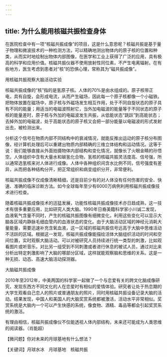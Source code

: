 ```yaml
---
---
---
```

title: 为什么能用核磁共振检查身体
---




在医院检查中有一项“核磁共振成像”的项目，这是什么意思呢？核磁共振是基于量子物理和微波技术的一种检测方法，可以精确地测出物体内的原子核的位置和种类，从而实时地绘制出物体内部图像，在医学和工业上获得了广泛的应用，具有极高的科学和应用价值。核磁共振仪器不使用放射性同位素，不产生电离辐射。在有些地方，医生考虑到患者对“核”的恐惧心理，常称其为“磁共振成像”。

用核磁共振观察大脑活动实验



核磁共振成像的“核”指的是氢原子核。人体的70%是由水组成的。原子核带正电，具有自旋，会形成电流，从而产生磁场，因此每一个原子核都像一个小磁铁。把物体放置在磁场中，原子核与外磁场发生相互作用，处于不同自旋状态的原子具有不同的能量；用适当的电磁波照射它，当外加电磁波的能量等于不同状态的原子核的能量差时，原子核与外加的电磁波发生共振，从低能状态“跳跃”到高能状态；去掉外加的电磁波，处于高能状态的原子核又会把一部分能量以电磁波的形式发射出去，被检测出来。

分析这个信号在物质内部不同结构中的衰减情况，就能反推出运动的原子核分布图像，经计算机处理后可以重建出物质内部精确的三维立体结构和运动情况。这等于说：我们能够直接从外面拍摄物体内部结构和变化情况，就像长了火眼金睛的孙悟空。人体组织中含有大量水和碳氢化合物，氢核的核磁共振灵活度高、信号强，所以通常选氢核来对人体进行成像。人体中各种组织间含水比例不同，信号强度有差异，从而把各种结构分开，把正常组织和病变组织分开，非常便利。

核磁共振成像不仅成像清晰精细，还是目前少有的对人体没有任何伤害的安全、快速、准确的临床诊断方法。如今全球每年至少有6000万病例利用核磁共振成像技术进行检查。

随着核磁共振成像技术的迅猛发展，功能性核磁共振成像技术亦日趋成熟，这一技术有很多重要应用，比如研究人类大脑。1990年日裔美籍科学家小川诚二发现，血液氧气含量不同时，产生的核磁共振图像有细微变化，利用这些变化可以显示大脑各区域内静脉毛细血管内的血液状态的变化。由于大脑活动区域的神经元消耗大量能量，需要迅速补充含氧血液，这一区域的核磁共振信号远高于大脑中思维活动不活跃的区域。根据这一发现，核磁共振成像能描绘活体大脑组织活动的时间和空间位置，实时观察大脑活动。可以对被研究人员持续进行统一类型的刺激，比如观看图片或听音乐，对比另一组受到不同刺激或者进行休息的被试人员，通过对比来分析出特定刺激影响了大脑的哪部分区域，这样就能观察脑和思维的关系。这是一种无损、动态、高速大脑活动探测器。

大脑磁共振成像



2010年至2012年，中美两国的科学家一起做了一个与恋爱有关的跨文化脑成像研究，发现东西方不同文化的人在恋爱时有相似的爱情体验。研究者让处于热恋期的大学生观看自己恋人的照片或普通朋友的照片，同时用核磁共振设备记录大脑的活动。结果发现，中国人和美国人的大脑奖赏系统都被激活，活动水平非常相似。奖赏系统是大脑内一个可以产生快感的系统，像食物、酒精、毒品等都会引起奖赏系统的激活。

有理由相信，核磁共振成像仪不仅能透视人体内部结构，未来还可能成为人类思维的阅读器。（肖能超）





【微问题】你对未来的月球基地有什么想法？

【关键词】月球水冰　月球基地　核磁共振